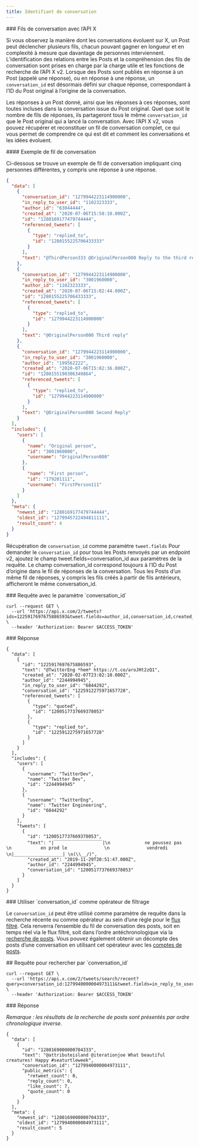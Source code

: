 ```yaml
---
title: Identifiant de conversation
---
```


<div id="conversation-threads-using-the-x-api">
  ### Fils de conversation avec l’API X
</div>

Si vous observez la manière dont les conversations évoluent sur X, un Post peut déclencher plusieurs fils, chacun pouvant gagner en longueur et en complexité à mesure que davantage de personnes interviennent. L’identification des relations entre les Posts et la compréhension des fils de conversation sont prises en charge par la charge utile et les fonctions de recherche de l’API X v2. Lorsque des Posts sont publiés en réponse à un Post (appelé une réponse), ou en réponse à une réponse, un `conversation_id` est désormais défini sur chaque réponse, correspondant à l’ID du Post original à l’origine de la conversation.

Les réponses à un Post donné, ainsi que les réponses à ces réponses, sont toutes incluses dans la conversation issue du Post original. Quel que soit le nombre de fils de réponses, ils partageront tous le même `conversation_id` que le Post original qui a lancé la conversation. Avec l’API X v2, vous pouvez récupérer et reconstituer un fil de conversation complet, ce qui vous permet de comprendre ce qui est dit et comment les conversations et les idées évoluent.

<div id="example-conversation-thread">
  #### Exemple de fil de conversation
</div>

Ci-dessous se trouve un exemple de fil de conversation impliquant cinq personnes différentes, y compris une réponse à une réponse.

```json
{
  "data": [
    {
      "conversation_id": "1279944223114900000",
      "in_reply_to_user_id": "1102323333",
      "author_id": "63044444",
      "created_at": "2020-07-06T15:58:10.000Z",
      "id": "1280169177479744444",
      "referenced_tweets": [
        {
          "type": "replied_to",
          "id": "1280155225706433333"
        }
      ],
      "text": "@ThirdPerson333 @OriginalPerson000 Reply to the third reply!"
    },
    {
      "conversation_id": "1279944223114900000",
      "in_reply_to_user_id": "3001960000",
      "author_id": "1102323333",
      "created_at": "2020-07-06T15:02:44.000Z",
      "id": "1280155225706433333",
      "referenced_tweets": [
        {
          "type": "replied_to",
          "id": "1279944223114900000"
        }
      ],
      "text": "@OriginalPerson000 Third reply"
    },
    {
      "conversation_id": "1279944223114900000",
      "in_reply_to_user_id": "3001960000",
      "author_id": "199562222",
      "created_at": "2020-07-06T15:02:36.000Z",
      "id": "1280155190306340864",
      "referenced_tweets": [
        {
          "type": "replied_to",
          "id": "1279944223114900000"
        }
      ],
      "text": "@OriginalPerson000 Second Reply"
    }
  ],
  "includes": {
    "users": [
      {
        "name": "Original person",
        "id": "3001960000",
        "username": "OriginalPerson000"
      },
      {
        "name": "First person",
        "id": "179201111",
        "username": "FirstPerson111"
      }
    ]
  },
  "meta": {
    "newest_id": "1280169177479744444",
    "oldest_id": "1279945722494811111",
    "result_count": 4
  }
}
```

Récupération de `conversation_id` comme paramètre `tweet.fields`
Pour demander le `conversation_id` pour tous les Posts renvoyés par un endpoint v2, ajoutez le champ tweet.fields=conversation\_id aux paramètres de la requête. Le champ conversation\_id correspond toujours à l’ID du Post d’origine dans le fil de réponses de la conversation. Tous les Posts d’un même fil de réponses, y compris les fils créés à partir de fils antérieurs, afficheront le même conversation\_id.

<div id="request-with-conversation_id-parameter">
  ### Requête avec le paramètre `conversation_id`
</div>

```
curl --request GET \
  --url 'https://api.x.com/2/tweets?ids=1225917697675886593&tweet.fields=author_id,conversation_id,created_at,in_reply_to_user_id,referenced_tweets&expansions=author_id,in_reply_to_user_id,referenced_tweets.id&user.fields=name,username' \
  --header 'Authorization: Bearer $ACCESS_TOKEN'
```

<div id="response">
  ### Réponse
</div>

```
{
  "data": [
    {
      "id": "1225917697675886593",
      "text": "@TwitterEng *hem* https://t.co/aroJHt2zQ1",
      "created_at": "2020-02-07T23:02:10.000Z",
      "author_id": "2244994945",
      "in_reply_to_user_id": "6844292",
      "conversation_id": "1225912275971657728",
      "referenced_tweets": [
        {
          "type": "quoted",
          "id": "1200517737669378053"
        },
        {
          "type": "replied_to",
          "id": "1225912275971657728"
        }
      ]
    }
  ],
  "includes": {
    "users": [
      {
        "username": "TwitterDev",
        "name": "Twitter Dev",
        "id": "2244994945"
      },
      {
        "username": "TwitterEng",
        "name": "Twitter Engineering",
        "id": "6844292"
      }
    ],
    "tweets": [
      {
        "id": "1200517737669378053",
        "text": "|￣￣￣￣￣￣￣￣￣￣￣|\n             ne poussez pas         \n           en prod le              \n              vendredi               \n|＿＿＿＿＿＿＿＿＿＿＿| \n(\\__/)",
        "created_at": "2019-11-29T20:51:47.000Z",
        "author_id": "2244994945",
        "conversation_id": "1200517737669378053"
      }
    ]
  }
}
```

<div id="using-conversation_id-as-a-filter-operator">
  ### Utiliser `conversation_id` comme opérateur de filtrage
</div>

Le `conversation_id` peut être utilisé comme paramètre de requête dans la recherche récente ou comme opérateur au sein d’une règle pour le [flux filtré](/fr/x-api/posts/filtered-stream/introduction). Cela renverra l’ensemble du fil de conversation des posts, soit en temps réel via le flux filtré, soit dans l’ordre antéchronologique via la [recherche de posts](/fr/x-api/posts/search/introduction). Vous pouvez également obtenir un décompte des posts d’une conversation en utilisant cet opérateur avec les [comptes de posts](/fr/x-api/posts/counts/introduction).

<div id="request-to-query-by-conversation_id">
  ## Requête pour rechercher par `conversation_id`
</div>

```
curl --request GET \
  --url 'https://api.x.com/2/tweets/search/recent?query=conversation_id:1279940000004973111&tweet.fields=in_reply_to_user_id,author_id,created_at,conversation_id' \
  --header 'Authorization: Bearer $ACCESS_TOKEN'
```

<div id="response">
  ### Réponse
</div>

_Remarque : les résultats de la recherche de posts sont présentés par ordre chronologique inverse._

```
{
  "data": [
    {
      "id": "1280169000000704333",
      "text": "@attributeisland @iterationjoe What beautiful creatures! Happy #seaturtleweek",
      "conversation_id": "1279940000004973111",
      "public_metrics": {
        "retweet_count": 0,
        "reply_count": 0,
        "like_count": 7,
        "quote_count": 0
      }
    }
  ],
  "meta": {
    "newest_id": "1280169000000704333",
    "oldest_id": "1279940000004973111",
    "result_count": 5
  }
}
```